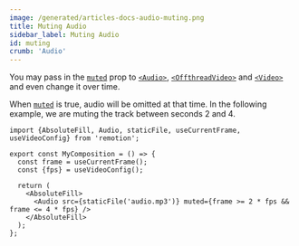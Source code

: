 ```yaml
---
image: /generated/articles-docs-audio-muting.png
title: Muting Audio
sidebar_label: Muting Audio
id: muting
crumb: 'Audio'
---
```



You may pass in the [`muted`](/docs/audio#muted) prop to [`<Audio>`](/docs/audio), [`<OffthreadVideo>`](/docs/offthreadvideo) and [`<Video>`](/docs/video) and even change it over time.

When [`muted`](/docs/audio#muted) is true, audio will be omitted at that time. In the following example, we are muting the track between seconds 2 and 4.

```tsx twoslash {9}
import {AbsoluteFill, Audio, staticFile, useCurrentFrame, useVideoConfig} from 'remotion';

export const MyComposition = () => {
  const frame = useCurrentFrame();
  const {fps} = useVideoConfig();

  return (
    <AbsoluteFill>
      <Audio src={staticFile('audio.mp3')} muted={frame >= 2 * fps && frame <= 4 * fps} />
    </AbsoluteFill>
  );
};
```
